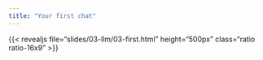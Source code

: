 ```yaml
---
title: "Your first chat"
---
```


:::{.column-page-inset-right}

{{< revealjs file="slides/03-llm/03-first.html" height="500px" class="ratio ratio-16x9" >}}

:::
